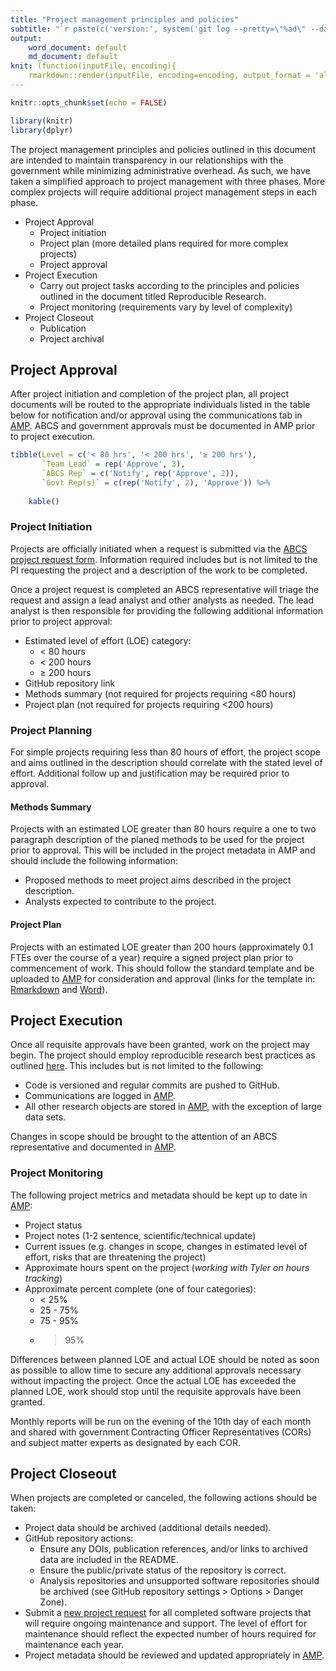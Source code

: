 ```yaml
---
title: "Project management principles and policies"
subtitle: "`r paste(c('version:', system('git log --pretty=\"%ad\" --date=short -- Project\\ Management.Rmd', intern = TRUE)[1]), collapse = ' ')`"
output: 
    word_document: default
    md_document: default
knit: (function(inputFile, encoding){
    rmarkdown::render(inputFile, encoding=encoding, output_format = 'all')})
---
```


```r
knitr::opts_chunk$set(echo = FALSE)

library(knitr)
library(dplyr)
```

The project management principles and policies outlined in this document are intended to maintain transparency in our relationships with the government while minimizing administrative overhead. As such, we have taken a simplified approach to project management with three phases. More complex projects will require additional project management steps in each phase.

* Project Approval
    * Project initiation
    * Project plan (more detailed plans required for more complex projects)
    * Project approval
* Project Execution
    * Carry out project tasks according to the principles and policies outlined in the document titled Reproducible Research.
    * Project monitoring (requirements vary by level of complexity)
* Project Closeout
    * Publication
    * Project archival


## Project Approval

After project initiation and completion of the project plan, all project documents will be routed to the appropriate individuals listed in the table below for notification and/or approval using the communications tab in [AMP](https://abcs-amp.cancer.gov). ABCS and government approvals must be documented in AMP prior to project execution.

```r
tibble(Level = c('< 80 hrs', '< 200 hrs', '≥ 200 hrs'),
       `Team Lead` = rep('Approve', 3),
       `ABCS Rep` = c('Notify', rep('Approve', 2)),
       `Govt Rep(s)` = c(rep('Notify', 2), 'Approve')) %>%
    
    kable()
```

### Project Initiation
Projects are officially initiated when a request is submitted via the [ABCS project request form](https://ncifrederick.cancer.gov/bids/abcs/project-request/). Information required includes but is not limited to the PI requesting the project and a description of the work to be completed.

Once a project request is completed an ABCS representative will triage the request and assign a lead analyst and other analysts as needed. The lead analyst is then responsible for providing the following additional information prior to project approval:

* Estimated level of effort (LOE) category:
    * < 80 hours
    * < 200 hours
    * ≥ 200 hours
* GitHub repository link
* Methods summary (not required for projects requiring <80 hours)
* Project plan (not required for projects requiring <200 hours)

### Project Planning
For simple projects requiring less than 80 hours of effort, the project scope and aims outlined in the description should correlate with the stated level of effort. Additional follow up and justification may be required prior to approval.

#### Methods Summary
Projects with an estimated LOE greater than 80 hours require a one to two paragraph description of the planed methods to be used for the project prior to approval. This will be included in the project metadata in AMP and should include the following information:

* Proposed methods to meet project aims described in the project description.
* Analysts expected to contribute to the project.

#### Project Plan
Projects with an estimated LOE greater than 200 hours (approximately 0.1 FTEs over the course of a year) require a signed project plan prior to commencement of work. This should follow the standard template and be uploaded to [AMP](https://abcs-amp.cancer.gov) for consideration and approval (links for the template in: [Rmarkdown](https://raw.githubusercontent.com/abcsFrederick/Principles-and-Policies/main/templates/Project-Plan.Rmd) and [Word](https://raw.githubusercontent.com/abcsFrederick/Principles-and-Policies/main/templates/Project-Plan.docx)).


## Project Execution
Once all requisite approvals have been granted, work on the project may begin. The project should employ reproducible research best practices as outlined [here](https://raw.githubusercontent.com/abcsFrederick/Principles-and-Policies/main/Reproducible-Research.md). This includes but is not limited to the following:

* Code is versioned and regular commits are pushed to GitHub.
* Communications are logged in [AMP](https://abcs-amp.cancer.gov/).
* All other research objects are stored in [AMP](https://abcs-amp.cancer.gov/), with the exception of large data sets.

Changes in scope should be brought to the attention of an ABCS representative and documented in [AMP](https://abcs-amp.cancer.gov/).

### Project Monitoring
The following project metrics and metadata should be kept up to date in [AMP](https://abcs-amp.cancer.gov/):

* Project status
* Project notes (1-2 sentence, scientific/technical update)
* Current issues (e.g. changes in scope, changes in estimated level of effort, risks that are threatening the project)
* Approximate hours spent on the project (*working with Tyler on hours tracking*)
* Approximate percent complete (one of four categories):
    * < 25%
    * 25 - 75%
    * 75 - 95%
    * > 95%

Differences between planned LOE and actual LOE should be noted as soon as possible to allow time to secure any additional approvals necessary without impacting the project. Once the actual LOE has exceeded the planned LOE, work should stop until the requisite approvals have been granted.

Monthly reports will be run on the evening of the 10th day of each month and shared with government Contracting Officer Representatives (CORs) and subject matter experts as designated by each COR.


## Project Closeout
When projects are completed or canceled, the following actions should be taken:

* Project data should be archived (additional details needed).
* GitHub repository actions:
    * Ensure any DOIs, publication references, and/or links to archived data are included in the README.
    * Ensure the public/private status of the repository is correct.
    * Analysis repositories and unsupported software repositories should be archived (see GitHub repository settings > Options > Danger Zone).
* Submit a [new project request](https://ncifrederick.cancer.gov/bids/abcs/project-request/) for all completed software projects that will require ongoing maintenance and support. The level of effort for maintenance should reflect the expected number of hours required for maintenance each year.
* Project metadata should be reviewed and updated appropriately in [AMP](https://abcs-amp.cancer.gov/).
